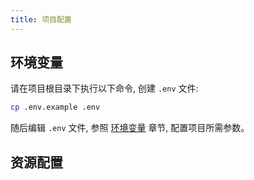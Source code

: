 ```yaml
---
title: 项目配置
---
```


## 环境变量

请在项目根目录下执行以下命令, 创建 `.env` 文件:

```bash title="Terminal"
cp .env.example .env
```

随后编辑 `.env` 文件, 参照 [环境变量](/docs/for-users/reference/environment-variables) 章节, 配置项目所需参数。

## 资源配置
